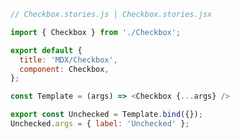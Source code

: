 ```js
// Checkbox.stories.js | Checkbox.stories.jsx 

import { Checkbox } from './Checkbox';

export default { 
  title: 'MDX/Checkbox',
  component: Checkbox,
};

const Template = (args) => <Checkbox {...args} />

export const Unchecked = Template.bind({});
Unchecked.args = { label: 'Unchecked' };
```